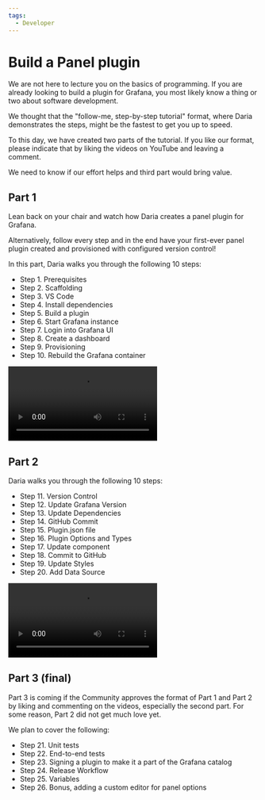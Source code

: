 ```yaml
---
tags:
  - Developer
---
```



# Build a Panel plugin

We are not here to lecture you on the basics of programming. If you are already looking to build a plugin for Grafana, you most likely know a thing or two about software development.

We thought that the "follow-me, step-by-step tutorial" format, where Daria demonstrates the steps, might be the fastest to get you up to speed.

To this day, we have created two parts of the tutorial. If you like our format, please indicate that by liking the videos on YouTube and leaving a comment.

We need to know if our effort helps and third part would bring value.

## Part 1

Lean back on your chair and watch how Daria creates a panel plugin for Grafana. 

Alternatively, follow every step and in the end have your first-ever panel plugin created and provisioned with configured version control!

In this part, Daria walks you through the following 10 steps:

- Step 1. Prerequisites
- Step 2. Scaffolding
- Step 3. VS Code
- Step 4. Install dependencies
- Step 5. Build a plugin
- Step 6. Start Grafana instance
- Step 7. Login into Grafana UI
- Step 8. Create a dashboard
- Step 9. Provisioning
- Step 10. Rebuild the Grafana container

<Video
  src="https://www.youtube.com/embed/KnaPBKoXuEw"
  title="Part 1. Build a panel plugin tutorial for Grafana."
/>

## Part 2

Daria walks you through the following 10 steps:

- Step 11. Version Control
- Step 12. Update Grafana Version
- Step 13. Update Dependencies
- Step 14. GitHub Commit
- Step 15. Plugin.json file
- Step 16. Plugin Options and Types
- Step 17. Update component
- Step 18. Commit to GitHub
- Step 19. Update Styles
- Step 20. Add Data Source

<Video
  src="https://www.youtube.com/embed/9xz_wvFz2ts"
  title="Part 2. Build a panel plugin tutorial for Grafana."
/>

## Part 3 (final)

Part 3 is coming if the Community approves the format of Part 1 and Part 2 by liking and commenting on the videos, especially the second part. For some reason, Part 2 did not get much love yet.

We plan to cover the following:

- Step 21. Unit tests
- Step 22. End-to-end tests
- Step 23. Signing a plugin to make it a part of the Grafana catalog
- Step 24. Release Workflow
- Step 25. Variables
- Step 26. Bonus, adding a custom editor for panel options
